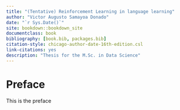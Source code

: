 --- 
title: "(Tentative) Reinforcement Learning in language learning"
author: "Victor Augusto Samayoa Donado"
date: "`r Sys.Date()`"
site: bookdown::bookdown_site
documentclass: book
bibliography: [book.bib, packages.bib]
citation-style: chicago-author-date-16th-edition.csl
link-citations: yes
description: "Thesis for the M.Sc. in Data Science"
---

# Preface

This is the preface
